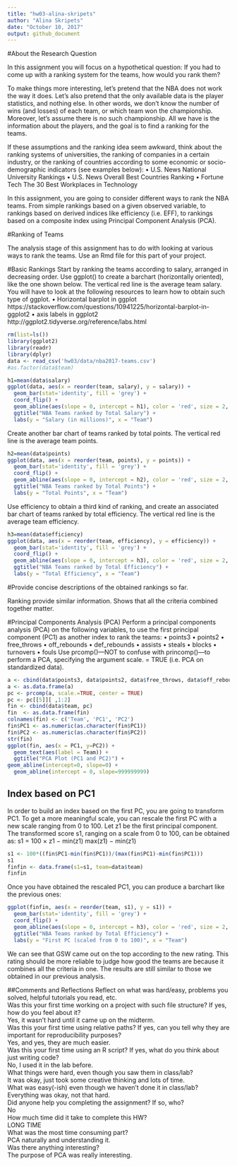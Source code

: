 ```yaml
---
title: "hw03-alina-skripets"
author: "Alina Skripets"
date: "October 10, 2017"
output: github_document
---
```


#About the Research Question

In this assignment you will focus on a hypothetical question: If you had to come up with
a ranking system for the teams, how would you rank them?

To make things more interesting, let’s pretend that the NBA does not work the way it does.
Let’s also pretend that the only available data is the player statistics, and nothing else. In
other words, we don’t know the number of wins (and losses) of each team, or which team
won the championship. Moreover, let’s assume there is no such championship. All we have is
the information about the players, and the goal is to find a ranking for the teams.

If these assumptions and the ranking idea seem awkward, think about the ranking systems
of universities, the ranking of companies in a certain industry, or the ranking of countries
according to some economic or socio-demographic indicators (see examples below):
• U.S. News National University Rankings
• U.S. News Overall Best Countries Ranking
• Fortune Tech The 30 Best Workplaces in Technology

In this assignment, you are going to consider different ways to rank the NBA teams. From
simple rankings based on a given observed variable, to rankings based on derived indices
like efficiency (i.e. EFF), to rankings based on a composite index using Principal Component
Analysis (PCA).

#Ranking of Teams

The analysis stage of this assignment has to do with looking at various ways to rank the
teams. Use an Rmd file for this part of your project.

#Basic Rankings
Start by ranking the teams according to salary, arranged in decreasing order. Use ggplot()
to create a barchart (horizontally oriented), like the one shown below. The vertical red line
is the average team salary. 
You will have to look at the following resources to learn how to obtain such type of ggplot.
• Horizontal barplot in ggplot
https://stackoverflow.com/questions/10941225/horizontal-barplot-in-ggplot2
• axis labels in ggplot2
http://ggplot2.tidyverse.org/reference/labs.html

```r
rm(list=ls())
library(ggplot2)
library(readr)
library(dplyr)
data <- read_csv('hw03/data/nba2017-teams.csv')
#as.factor(data$team)
```


```r
h1=mean(data$salary)
ggplot(data, aes(x = reorder(team, salary), y = salary)) + 
  geom_bar(stat='identity', fill = 'grey') + 
  coord_flip() + 
  geom_abline(aes(slope = 0, intercept = h1), color = 'red', size = 2, alpha = 0.5) + 
  ggtitle("NBA Teams ranked by Total Salary") +
  labs(y = "Salary (in millions)", x = "Team")
```

Create another bar chart of teams ranked by total points. The vertical red line is the average team points.

```r
h2=mean(data$points)
ggplot(data, aes(x = reorder(team, points), y = points)) + 
  geom_bar(stat='identity', fill = 'grey') + 
  coord_flip() + 
  geom_abline(aes(slope = 0, intercept = h2), color = 'red', size = 2, alpha = 0.5) + 
  ggtitle("NBA Teams ranked by Total Points") +
  labs(y = "Total Points", x = "Team")
```

Use efficiency to obtain a third kind of ranking, and create an associated bar chart of
teams ranked by total efficiency. The vertical red line is the average team efficiency.

```r
h3=mean(data$efficiency)
ggplot(data, aes(x = reorder(team, efficiency), y = efficiency)) + 
  geom_bar(stat='identity', fill = 'grey') + 
  coord_flip() + 
  geom_abline(aes(slope = 0, intercept = h3), color = 'red', size = 2, alpha = 0.5) + 
  ggtitle("NBA Teams ranked by Total Efficiency") +
  labs(y = "Total Efficiency", x = "Team")
```


#Provide concise descriptions of the obtained rankings so far.

Ranking provide similar information. Shows that all the criteria combined together matter.

#Principal Components Analysis (PCA)
Perform a principal components analysis (PCA) on the following variables, to use the first
principal component (PC1) as another index to rank the teams:
• points3
• points2
• free_throws
• off_rebounds
• def_rebounds
• assists
• steals
• blocks
• turnovers
• fouls
Use prcomp()—NOT to confuse with princomp()—to perform a PCA, specifying the argument
scale. = TRUE (i.e. PCA on standardized data).

```r
a <- cbind(data$points3, data$points2, data$free_throws, data$off_rebounds, data$def_rebounds, data$assists, data$steals, data$blocks, data$turnovers, data$fouls)
a <- as.data.frame(a)
pc <- prcomp(a, scale.=TRUE, center = TRUE)
pc <- pc[[5]][ ,1:2]
fin <- cbind(data$team, pc)
fin  <- as.data.frame(fin)
colnames(fin) <- c('Team', 'PC1', 'PC2')
fin$PC1 <- as.numeric(as.character(fin$PC1))
fin$PC2 <- as.numeric(as.character(fin$PC2))
str(fin)
ggplot(fin, aes(x = PC1, y=PC2)) + 
  geom_text(aes(label = Team)) + 
  ggtitle("PCA Plot (PC1 and PC2)") + 
geom_abline(intercept=0, slope=0) +
  geom_abline(intercept = 0, slope=999999999)
```

## Index based on PC1

In order to build an index based on the first PC, you are going to transform PC1. To get a
more meaningful scale, you can rescale the first PC with a new scale ranging from 0 to 100.
Let z1 be the first principal component. The transformed score s1, ranging on a scale from 0
to 100, can be obtained as:
s1 = 100 ×
z1 − min(z1)
max(z1) − min(z1)
```r
s1 <- 100*((fin$PC1-min(fin$PC1))/(max(fin$PC1)-min(fin$PC1)))
s1
finfin <- data.frame(s1=s1, team=data$team)
finfin
```
Once you have obtained the rescaled PC1, you can produce a barchart like the previous ones:

```r
ggplot(finfin, aes(x = reorder(team, s1), y = s1)) + 
  geom_bar(stat='identity', fill = 'grey') + 
  coord_flip() + 
  geom_abline(aes(slope = 0, intercept = h3), color = 'red', size = 2, alpha = 0.5) + 
  ggtitle("NBA Teams ranked by Total Efficiency") +
  labs(y = "First PC (scaled from 0 to 100)", x = "Team")
```

We can see that GSW came out on the top according to the new rating. 
This rating should be more reliable to judge how good the teams are because it combines all the criteria in one. The results are still similar to those we obtained in our previous analysis. 


##Comments and Reflections 
Reflect on what was hard/easy, problems you solved, helpful tutorials you read, etc.   
Was this your first time working on a project with such file structure? If yes, how do
you feel about it?   
Yes, it wasn't hard until it came up on the midterm.  
Was this your first time using relative paths? If yes, can you tell why they are important
for reproducibility purposes?   
Yes, and yes, they are much easier.    
Was this your first time using an R script? If yes, what do you think about just writing
code?   
No, I used it in the lab before.    
What things were hard, even though you saw them in class/lab?   
It was okay, just took some creative thinking and lots of time.    
What was easy(-ish) even though we haven’t done it in class/lab?   
Everything was okay, not that hard.  
Did anyone help you completing the assignment? If so, who?   
No  
How much time did it take to complete this HW?  
LONG TIME    
What was the most time consuming part?  
PCA naturally and understanding it.   
Was there anything interesting?   
The purpose of PCA was really interesting.   





















